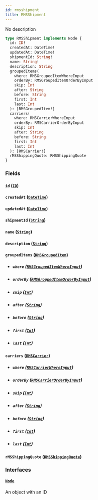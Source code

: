 ```yaml
---
id: rmsshipment
title: RMSShipment
---
```


No description

```graphql
type RMSShipment implements Node {
  id: ID!
  createdAt: DateTime!
  updatedAt: DateTime!
  shipmentId: String!
  name: String!
  description: String
  groupedItems(
    where: RMSGroupedItemWhereInput
    orderBy: RMSGroupedItemOrderByInput
    skip: Int
    after: String
    before: String
    first: Int
    last: Int
  ): [RMSGroupedItem!]
  carriers(
    where: RMSCarrierWhereInput
    orderBy: RMSCarrierOrderByInput
    skip: Int
    after: String
    before: String
    first: Int
    last: Int
  ): [RMSCarrier!]
  rMSShippingQuote: RMSShippingQuote
}
```

### Fields

#### `id` ([`ID`](../../rate-manager-service/scalars/id))

#### `createdAt` ([`DateTime`](../../rate-manager-service/scalars/date-time))

#### `updatedAt` ([`DateTime`](../../rate-manager-service/scalars/date-time))

#### `shipmentId` ([`String`](../../rate-manager-service/scalars/string))

#### `name` ([`String`](../../rate-manager-service/scalars/string))

#### `description` ([`String`](../../rate-manager-service/scalars/string))

#### `groupedItems` ([`RMSGroupedItem`](../../rate-manager-service/objects/rmsgrouped-item))

- ##### `where` ([`RMSGroupedItemWhereInput`](../../rate-manager-service/inputs/rmsgrouped-item-where-input))

- ##### `orderBy` ([`RMSGroupedItemOrderByInput`](../../rate-manager-service/enums/rmsgrouped-item-order-by-input))

- ##### `skip` ([`Int`](../../rate-manager-service/scalars/int))

- ##### `after` ([`String`](../../rate-manager-service/scalars/string))

- ##### `before` ([`String`](../../rate-manager-service/scalars/string))

- ##### `first` ([`Int`](../../rate-manager-service/scalars/int))

- ##### `last` ([`Int`](../../rate-manager-service/scalars/int))

#### `carriers` ([`RMSCarrier`](../../rate-manager-service/objects/rmscarrier))

- ##### `where` ([`RMSCarrierWhereInput`](../../rate-manager-service/inputs/rmscarrier-where-input))

- ##### `orderBy` ([`RMSCarrierOrderByInput`](../../rate-manager-service/enums/rmscarrier-order-by-input))

- ##### `skip` ([`Int`](../../rate-manager-service/scalars/int))

- ##### `after` ([`String`](../../rate-manager-service/scalars/string))

- ##### `before` ([`String`](../../rate-manager-service/scalars/string))

- ##### `first` ([`Int`](../../rate-manager-service/scalars/int))

- ##### `last` ([`Int`](../../rate-manager-service/scalars/int))

#### `rMSShippingQuote` ([`RMSShippingQuote`](../../rate-manager-service/objects/rmsshipping-quote))

### Interfaces

#### [`Node`](../../rate-manager-service/interfaces/node)

An object with an ID
